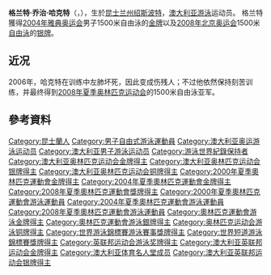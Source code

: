 {{noteTA
|T=zh-hans:格兰特·哈克特;zh-hk:格蘭·夏基特;zh-tw:格蘭特·哈克特;
|1=zh-hans:格兰特·乔治·哈克特;zh-hk:格蘭·佐治·夏基特;zh-tw:格蘭特·喬治·哈克特;
|2=zh-hans:哈克特;zh-hk:夏基特;zh-tw:哈克特;
}}
{{MedalTableTop|Olympian Grant Hackett takes the Pledge (34690236782) (cropped).jpg|220px}}
{{MedalSport|男子[[游泳|游泳]]}}
{{MedalCompetition|[[奧林匹克運動會|奧林匹克運動會]]}}
{{MedalGold| [[2000年夏季奧林匹克運動會|2000年悉尼]]<ref>{{cite web |url=http://espn.go.com/oly/summer00/swimming/index.html |title=ESPN Sydney Swimming |accessdate=2007-07-22 |archive-date=2008-10-15 |archive-url=https://web.archive.org/web/20081015125234/http://espn.go.com/oly/summer00/swimming/index.html |dead-url=no }}</ref> | [[2000年夏季奧林匹克運動會游泳比賽|1500米自由式]]}}
{{MedalGold| [[2000年夏季奧林匹克運動會|2000年悉尼]] | [[2000年夏季奧林匹克運動會游泳比賽|4×200米自由式接力]]}}
{{MedalGold| [[2004年夏季奧林匹克運動會|2004年雅典]]<ref>{{cite web |url=http://sportsillustrated.cnn.com/olympics/2004/schedules/117BySport.html |title=2004 Olympic Games swimming results |accessdate=2007-07-22 |archive-date=2013-12-30 |archive-url=https://web.archive.org/web/20131230044501/http://sportsillustrated.cnn.com/olympics/2004/schedules/117BySport.html |dead-url=no }}</ref> | [[2004年夏季奧林匹克運動會游泳比賽|1500自由式]]}}
{{MedalSilver| [[2004年夏季奧林匹克運動會|2004年雅典]] | [[2004年夏季奧林匹克運動會游泳比賽|400米自由式]]}}
{{MedalSilver| [[2004年夏季奧林匹克運動會|2004年雅典]] | [[2004年夏季奧林匹克運動會游泳比賽|4×200米自由式接力]]}}
{{MedalSilver| [[2008年夏季奧林匹克運動會|2008年北京]] | [[2008年夏季奧林匹克運動會游泳比賽|1500米自由式]]}}
{{MedalBronze| [[2008年夏季奧林匹克運動會|2008年北京]] | [[2008年夏季奧林匹克運動會游泳比賽|4×200米自由式接力]]}}
{{MedalCompetition|[[世界游泳錦標賽|世界錦標賽]]}}
{{MedalGold|[[1998年世界游泳錦標賽|1998年帕斯]]|1500米自由式}}
{{MedalGold|[[1998年世界游泳錦標賽|1998年帕斯]]|4 x 200米自由式接力}}
{{MedalGold|[[2001年世界游泳錦標賽|2001年福岡]]|1500米自由式}}
{{MedalGold|[[2001年世界游泳錦標賽|2001年福岡]]|4 x 200米自由式接力}}
{{MedalGold|[[2003年世界游泳錦標賽|2003年巴塞隆納]]|800米自由式}}
{{MedalGold|[[2003年世界游泳錦標賽|2003年巴塞隆納]]|1500米自由式}}
{{MedalGold|[[2003年世界游泳錦標賽|2003年巴塞隆納]]|4 x 200米自由式接力}}
{{MedalGold|[[2005年世界游泳錦標賽|2005年蒙特利爾]]|400米自由式}}
{{MedalGold|[[2005年世界游泳錦標賽|2005年蒙特利爾]]|800米自由式}}
{{MedalGold|[[2005年世界游泳錦標賽|2005年蒙特利爾]]|1500米自由式}}
{{MedalSilver|[[1998年世界游泳錦標賽|1998年帕斯]]|400米自由式}}
{{MedalSilver|[[2001年世界游泳錦標賽|2001年福岡]]|400米自由式}}
{{MedalSilver|[[2001年世界游泳錦標賽|2001年福岡]]|800米自由式}}
{{MedalSilver|[[2003年世界游泳錦標賽|2003年巴塞隆納]]|400米自由式}}
{{MedalSilver|[[2005年世界游泳錦標賽|2005年蒙特利爾]]<ref>{{cite web |url=http://www.fina.org/events/WC/Montreal_2005/results/sw.php |title=Montreal 2005 Results |accessdate=2007-06-09 |archive-date=2007-01-28 |archive-url=https://web.archive.org/web/20070128064425/http://www.fina.org/events/WC/Montreal_2005/results/sw.php |dead-url=yes }}</ref>|200米自由式}}
{{MedalSilver|[[2007年世界游泳錦標賽|2007年墨爾本]]<ref>{{cite web |url=http://www.fina.org/events/WC/Melbourne_2007/results/swimming.php |title=12th FINA World Championships |accessdate=2007-06-09 |archive-date=2007-06-06 |archive-url=https://web.archive.org/web/20070606111744/http://www.fina.org/events/WC/Melbourne_2007/results/swimming.php |dead-url=yes }}</ref>|400米自由式}}
{{MedalBronze|[[2003年世界游泳錦標賽|2003年巴塞隆納]]|200米自由式}}
{{MedalBronze|[[2005年世界游泳錦標賽|2005年蒙特利爾]]|4 x 200米自由式接力}}
{{MedalCompetition|[[世界短池游泳錦標賽|世界短池錦標賽]]}}
{{MedalGold|[[1997年世界短池游泳錦標賽|1997年哥登堡]]|1500米自由式}}
{{MedalGold|[[1997年世界短池游泳錦標賽|1997年哥登堡]]|4 x 200米自由式接力}}
{{MedalGold|[[1999年世界短道游泳錦標賽|1999年香港]]|400米自由式}}
{{MedalGold|[[1999年世界短道游泳錦標賽|1999年香港]]|1500米自由式}}
{{MedalGold|[[2002年世界短池游泳錦標賽|2002年莫斯科]]<ref>{{cite web |url=http://www.swimrankings.net/index.php?page=meetDetail&meetId=8866485 |title=2002 World Championships - Short Course Swim Rankings results |accessdate=2007-07-24 |archive-date=2007-09-08 |archive-url=https://web.archive.org/web/20070908060623/http://www.swimrankings.net/index.php?page=meetDetail&meetId=8866485 |dead-url=yes }}</ref>|400米自由式}}
{{MedalGold|[[2002年世界短池游泳錦標賽|2002年莫斯科]]|1500米自由式}}
{{MedalGold|[[2002年世界短池游泳錦標賽|2002年莫斯科]]|4 x 200米自由式接力}}
{{MedalBronze|[[1997年世界短池游泳錦標賽|1997年哥登堡]]|400米自由式}}
{{MedalCompetition|[[英聯邦運動會|英聯邦運動會]]}}
{{MedalGold|[[1998年英聯邦運動會|1998年吉隆坡]]|1500米自由式}}
{{MedalGold|[[2002年英聯邦運動會|2002年曼徹斯特]]|1500米自由式}}
{{MedalGold|[[2002年英聯邦運動會|2002年曼徹斯特]]<ref name="#1">{{cite web |url=http://news.bbc.co.uk/sport3/commonwealthgames2002/bsp/statistics/results.stm |title=BBC Sport Commonwealth Games 2002 Statistics |accessdate=2007-08-29 |archive-date=2015-05-22 |archive-url=https://web.archive.org/web/20150522005854/http://news.bbc.co.uk/sport3/commonwealthgames2002/bsp/statistics/results.stm |dead-url=no }}</ref>|4 x 100米自由式接力}}
{{MedalGold|[[2002年英聯邦運動會|2002年曼徹斯特]]|4 x 200米自由式接力}}
{{MedalSilver|[[1998年英聯邦運動會|1998年吉隆坡]]|400米自由式}}
{{MedalSilver|[[2002年英聯邦運動會|2002年曼徹斯特]]<ref name="#1"/>|200米自由式}}
{{MedalSilver|[[2002年英聯邦運動會|2002年曼徹斯特]]|400米自由式}}
{{MedalBottom}}

'''格兰特·乔治·哈克特'''（{{lang-en|'''Grant George Hackett'''}}，{{bd|1980年|5月9日|catIdx=H}}），生於[[昆士兰州|昆士兰州]][[绍斯波特_(昆士兰州)|绍斯波特]]，[[澳大利亚|澳大利亚]][[游泳|游泳]]运动员。 格兰特獲得[[2004年雅典奥运会|2004年雅典奥运会]]男子1500米自由泳的[[金牌|金牌]]以及[[2008年北京奥运会|2008年北京奥运会]]1500米[[自由泳|自由泳]]的[[银牌|银牌]]。

== 近况 ==
2006年，哈克特在训练中左肺坏死，因此变成伤残人；不过他依然保持刻苦训练，并最终得到[[2008年夏季奥林匹克运动会|2008年夏季奥林匹克运动会]]的1500米自由泳亚军。

== 參考資料 ==
{{reflist}}

{{奥林匹克运动会游泳比赛男子1500米自由泳冠军}}

{{Authority control}}
{{DEFAULTSORT:Hackett, Grant}}
[[Category:昆士蘭人|Category:昆士蘭人]]
[[Category:男子自由式游泳運動員|Category:男子自由式游泳運動員]]
[[Category:澳大利亚奥运游泳运动员|Category:澳大利亚奥运游泳运动员]]
[[Category:澳大利亚男子游泳运动员|Category:澳大利亚男子游泳运动员]]
[[Category:游泳世界紀錄保持者|Category:游泳世界紀錄保持者]]
[[Category:澳大利亚奥林匹克运动会金牌得主|Category:澳大利亚奥林匹克运动会金牌得主]]
[[Category:澳大利亚奥林匹克运动会银牌得主|Category:澳大利亚奥林匹克运动会银牌得主]]
[[Category:澳大利亚奥林匹克运动会铜牌得主|Category:澳大利亚奥林匹克运动会铜牌得主]]
[[Category:2000年夏季奧林匹克運動會金牌得主|Category:2000年夏季奧林匹克運動會金牌得主]]
[[Category:2004年夏季奧林匹克運動會金牌得主|Category:2004年夏季奧林匹克運動會金牌得主]]
[[Category:2008年夏季奧林匹克運動會獎牌得主|Category:2008年夏季奧林匹克運動會獎牌得主]]
[[Category:2000年夏季奧林匹克運動會游泳運動員|Category:2000年夏季奧林匹克運動會游泳運動員]]
[[Category:2004年夏季奧林匹克運動會游泳運動員|Category:2004年夏季奧林匹克運動會游泳運動員]]
[[Category:2008年夏季奧林匹克運動會游泳運動員|Category:2008年夏季奧林匹克運動會游泳運動員]]
[[Category:奧林匹克運動會游泳金牌得主|Category:奧林匹克運動會游泳金牌得主]]
[[Category:奧林匹克運動會游泳銀牌得主|Category:奧林匹克運動會游泳銀牌得主]]
[[Category:奥林匹克运动会游泳铜牌得主|Category:奥林匹克运动会游泳铜牌得主]]
[[Category:世界游泳錦標賽游泳賽事獎牌得主|Category:世界游泳錦標賽游泳賽事獎牌得主]]
[[Category:世界短道游泳錦標賽獎牌得主|Category:世界短道游泳錦標賽獎牌得主]]
[[Category:英联邦运动会游泳奖牌得主|Category:英联邦运动会游泳奖牌得主]]
[[Category:澳大利亚英联邦运动会金牌得主|Category:澳大利亚英联邦运动会金牌得主]]
[[Category:澳大利亚体育名人堂成员|Category:澳大利亚体育名人堂成员]]
[[Category:澳大利亚英联邦运动会银牌得主|Category:澳大利亚英联邦运动会银牌得主]]